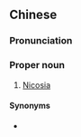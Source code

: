 {{also|尼科西亚}}
==Chinese==
{{zh-forms|s=尼科西亚|gloss=-}}

===Pronunciation===
{{zh-pron
|m=Níkēxī亞
|c=nei4 fo1 sai1 aa3
|mn=qz:Nî-kher-se-a/xm,zz:Nî-kho-se-a
|cat=pn
}}

===Proper noun===
{{zh-proper noun}}

# {{lb|zh|Mainland China}} [[Nicosia]] {{gloss|capital city of Cyprus}}

====Synonyms====
* {{qualifier|Taiwan}} {{zh-l|尼柯西亞}}